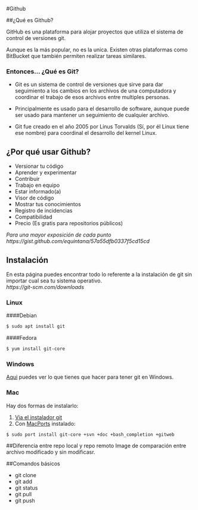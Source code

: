 #Github

##¿Qué es Github?

GitHub es una plataforma para alojar proyectos que utiliza el sistema de control de versiones git.

Aunque es la más popular, no es la unica. Existen otras plataformas como BitBucket que también permiten realizar tareas similares.

### Entonces... ¿Qué es Git?

* Git es un sistema de control de versiones que sirve para dar seguimiento a los cambios en los archivos de una computadora y coordinar el trabajo de esos archivos entre multiples personas. 

* Principalmente es usado para el desarrollo de software, aunque puede ser usado para mantener un seguimiento de cualquier archivo.

* Git fue creado en el año 2005 por Linus Torvalds (Sí, por él Linux tiene ese nombre) para coordinal el desarrollo del kernel Linux.

## ¿Por qué usar Github?

* Versionar tu código
* Aprender y experimentar
* Contribuir
* Trabajo en equipo
* Estar informado(a)
* Visor de código
* Mostrar tus conocimientos
* Registro de incidencias
* Compatibilidad
* Precio (Es gratis para repositorios públicos)

*Para una mayor exposición de cada punto https://gist.github.com/equintana/57a55dfb0337f5cd15cd*

## Instalación

En esta página puedes encontrar todo lo referente a la instalación de git sin importar cual sea tu sistema operativo.  
*https://git-scm.com/downloads*


### Linux

####Debian
```bash
$ sudo apt install git
```

####Fedora 
```bash
$ yum install git-core
```

### Windows

[Aqui](https://git-for-windows.github.io/) puedes ver lo que tienes que hacer para tener git en Windows.


### Mac

Hay dos formas de instalarlo:

1. [Via el instalador git](http://code.google.com/p/git-osx-installer)
2. Con [MacPorts](http://www.macports.org) instalado:

```bash
$ sudo port install git-core +svn +doc +bash_completion +gitweb
```


##Diferencia entre repo local y repo remoto
Image de comparación entre archivo modificado y sin modificasr.

##Comandos básicos

- git clone
- git add
- git status
- git pull
- git push
